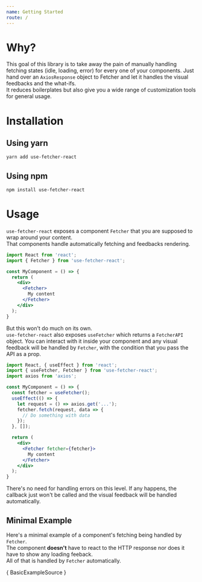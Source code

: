 ```yaml
---
name: Getting Started
route: /
---
```


# Why?
This goal of this library is to take away the pain of manually handling fetching states (idle, loading, error)
for every one of your components. Just hand over an `AxiosResponse` object to Fetcher and let it handles the
visual feedbacks and the what-ifs.  
It reduces boilerplates but also give you a wide range of customization tools for general usage.

# Installation

## Using yarn
```bash
yarn add use-fetcher-react
```

## Using npm
```bash
npm install use-fetcher-react
```

# Usage
`use-fetcher-react` exposes a component `Fetcher` that you are supposed to wrap around your content.  
That components handle automatically fetching and feedbacks rendering.  
```jsx
import React from 'react';
import { Fetcher } from 'use-fetcher-react';

const MyComponent = () => {
  return (
    <div>
      <Fetcher>
        My content
      </Fetcher>
    </div>
  );
}
```

But this won't do much on its own.  
`use-fetcher-react` also exposes `useFetcher` which returns a `FetcherAPI` object. You can interact with it
inside your component and any visual feedback will be handled by `Fetcher`, with the condition
that you pass the API as a prop.  
```jsx
import React, { useEffect } from 'react';
import { useFetcher, Fetcher } from 'use-fetcher-react';
import axios from 'axios';

const MyComponent = () => {
  const fetcher = useFetcher();
  useEffect(() => {
    let request = () => axios.get('...');
    fetcher.fetch(request, data => {
      // Do something with data
    });
  }, []);

  return (
    <div>
      <Fetcher fetcher={fetcher}>
        My content
      </Fetcher>
    </div>
  );
}
```  
There's no need for handling errors on this level. If any happens,
the callback just won't be called and the visual feedback will be handled automatically.

## Minimal Example
Here's a minimal example of a component's fetching being handled by `Fetcher`.  
The component **doesn't** have to react to the HTTP response nor does it have to show any loading feeback.  
All of that is handled by `Fetcher` automatically.  


<Preview>
  <BasicExample />
  <editor>{ BasicExampleSource }</editor>
</Preview>